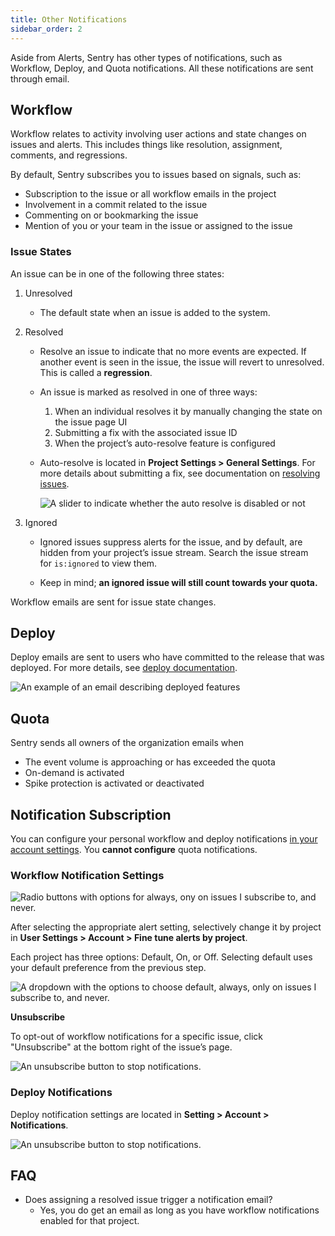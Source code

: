 ```yaml
---
title: Other Notifications
sidebar_order: 2
---
```


Aside from Alerts, Sentry has other types of notifications, such as Workflow, Deploy, and Quota notifications. All these notifications are sent through email.

## Workflow

Workflow relates to activity involving user actions and state changes on issues and alerts. This includes things like resolution, assignment, comments, and regressions.

By default, Sentry subscribes you to issues based on signals, such as:

- Subscription to the issue or all workflow emails in the project
- Involvement in a commit related to the issue
- Commenting on or bookmarking the issue
- Mention of you or your team in the issue or assigned to the issue

### Issue States

An issue can be in one of the following three states:

1. Unresolved

    - The default state when an issue is added to the system.

2. Resolved
    - Resolve an issue to indicate that no more events are expected. If another event is seen in the issue, the issue will revert to unresolved. This is called a **regression**.

    - An issue is marked as resolved in one of three ways:

        1. When an individual resolves it by manually changing the state on the issue page UI
        2. Submitting a fix with the associated issue ID
        3. When the project’s auto-resolve feature is configured

    - Auto-resolve is located in **Project Settings > General Settings**. For more details about submitting a fix, see documentation on [resolving issues](/product/releases/#after-associating-commits).

        ![A slider to indicate whether the auto resolve is disabled or not](auto-resolve.png)

3. Ignored

    - Ignored issues suppress alerts for the issue, and by default, are hidden from your project’s issue stream. Search the issue stream for `is:ignored` to view them.

    - Keep in mind; **an ignored issue will still count towards your quota.**

Workflow emails are sent for issue state changes.

## Deploy

Deploy emails are sent to users who have committed to the release that was deployed. For more details, see [deploy documentation](/workflow/releases/#create-deploy).

![An example of an email describing deployed features](deploy-emails.png)

## Quota

Sentry sends all owners of the organization emails when

- The event volume is approaching or has exceeded the quota
- On-demand is activated
- Spike protection is activated or deactivated

## **Notification Subscription**

You can configure your personal workflow and deploy notifications [in your account settings](https://sentry.io/settings/account/notifications/). You **cannot configure** quota notifications.

### **Workflow Notification Settings**

![Radio buttons with options for always, ony on issues I subscribe to, and never.](workflow_notifications_subscription.png)

After selecting the appropriate alert setting, selectively change it by project in **User Settings > Account > Fine tune alerts by project**.

Each project has three options: Default, On, or Off. Selecting default uses your default preference from the previous step.

![A dropdown with the options to choose default, always, only on issues I subscribe to, and never.](fine_tune_workflow.png)

**Unsubscribe**

To opt-out of workflow notifications for a specific issue, click "Unsubscribe" at the bottom right of the issue’s page.

![An unsubscribe button to stop notifications.](unsubscribe.png)

### Deploy Notifications

Deploy notification settings are located in **Setting > Account > Notifications**.

![An unsubscribe button to stop notifications.](deploy_notifications.png)

## **FAQ**

- Does assigning a resolved issue trigger a notification email?
    - Yes, you do get an email as long as you have workflow notifications enabled for that project.
